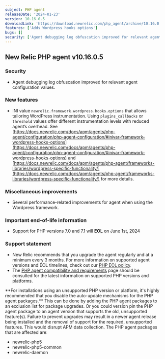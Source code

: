 ```yaml
---
subject: PHP agent
releaseDate: '2024-01-23'
version: 10.16.0.5
downloadLink: 'https://download.newrelic.com/php_agent/archive/10.16.0.5'
features: ['Adds Wordpress hooks options']
bugs: []
security: ['Agent debugging log obfuscation improved for relevant agent configuration values']
---
```


## New Relic PHP agent v10.16.0.5

### Security

* Agent debugging log obfuscation improved for relevant agent configuration values.

### New features

* INI value `newrelic.framework.wordpress.hooks.options` that allows tailoring WordPress instrumentation. Using `plugins_callbacks` or `threshold` values offer different instrumentation levels with reduced agent’s overhead. See [https://docs.newrelic.com/docs/apm/agents/php-agent/configuration/php-agent-configuration/#inivar-framework-wordpress-hooks-options](https://docs.newrelic.com/docs/apm/agents/php-agent/configuration/php-agent-configuration/#inivar-framework-wordpress-hooks-options) and [https://docs.newrelic.com/docs/apm/agents/php-agent/frameworks-libraries/wordpress-specific-functionality/](https://docs.newrelic.com/docs/apm/agents/php-agent/frameworks-libraries/wordpress-specific-functionality/) for more details.

### Miscellaneous improvements

* Several performance-related improvements for agent when using the Wordpress framework.

### Important end-of-life information

* Support for PHP versions 7.0 and 7.1 will **EOL** on June 1st, 2024

### Support statement

* New Relic recommends that you upgrade the agent regularly and at a minimum every 3 months. For more information on supported agent versions and EOL timelines, check out our [PHP EOL policy](https://docs.newrelic.com/docs/apm/agents/php-agent/getting-started/php-agent-eol-policy/).
* The [PHP agent compatibility and requirements](https://docs.newrelic.com/docs/apm/agents/php-agent/getting-started/php-agent-compatibility-requirements/) page should be consulted for the latest information on supported PHP versions and platforms.

<Callout variant="important">
  **For installations using an unsupported PHP version or platform, it's highly recommended that you disable the auto-update mechanisms for the PHP agent packages.** This can be done by adding the PHP agent packages to an exclusion list for package upgrades. Or you could version pin the PHP agent package to an agent version that supports the old, unsupported feature(s). Failure to prevent upgrades may result in a newer agent release being installed and the removal of support for the required, unsupported features. This would disrupt APM data collection.
  The PHP agent packages that are affected are:

  * newrelic-php5
  * newrelic-php5-common
  * newrelic-daemon
</Callout>
